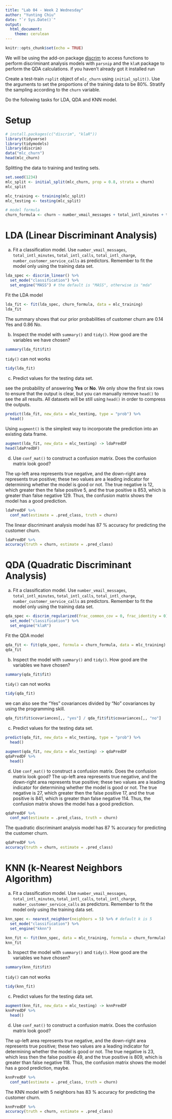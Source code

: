 ```yaml
---
title: "Lab 04 - Week 2 Wednesday"
author: "Yunting Chiu"
date: "`r Sys.Date()`"
output:
  html_document: 
    theme: cerulean
---
```


```r
knitr::opts_chunk$set(echo = TRUE)
```

We will be using the add-on package [discrim](https://discrim.tidymodels.org/) to access functions to perform discriminant analysis models with `parsnip` and the `klaR` package to perform the QDA calculations. if you haven't already got it installed run

Create a test-train `rsplit` object of `mlc_churn` using `initial_split()`. Use the arguments to set the proportions of the training data to be 80%. Stratify the sampling according to the `churn` variable.

Do the following tasks for LDA, QDA and KNN model.

# Setup
```r
# install.packages(c("discrim", "klaR"))
library(tidyverse)
library(tidymodels)
library(discrim)
data("mlc_churn")
head(mlc_churn)
```
Splitting the data to training and testing sets.
```r
set.seed(1234)
mlc_split <- initial_split(mlc_churn, prop = 0.8, strata = churn)
mlc_split

mlc_training <- training(mlc_split)
mlc_testing <- testing(mlc_split)

# model formula
churn_formula <- churn ~ number_vmail_messages + total_intl_minutes + total_intl_calls + total_intl_charge + number_customer_service_calls
```

# LDA (Linear Discriminant Analysis)
a. Fit a classification model. Use `number_vmail_messages`, `total_intl_minutes`, `total_intl_calls`, `total_intl_charge`, `number_customer_service_calls` as predictors. Remember to fit the model only using the training data set.
```r
lda_spec <- discrim_linear() %>%
  set_mode("classification") %>%
  set_engine("MASS") # the default is "MASS", otherwise is "mda"
```
Fit the LDA model
```r
lda_fit <- fit(lda_spec, churn_formula, data = mlc_training)
lda_fit
```
The summary shows that our prior probabilities of customer churn are 0.14 Yes and 0.86 No. 

b. Inspect the model with `summary()` and `tidy()`. How good are the variables we have chosen?
```r
summary(lda_fit$fit)
```
`tidy()` can not works
```r
tidy(lda_fit)
```

c. Predict values for the testing data set.

see the probability of answering **Yes** or **No**. We only show the first six rows to ensure that the output is clear, but you can manually remove `head()` to see the all results. All datasets will be still using `head()` in order to compress the outputs.
```r
predict(lda_fit, new_data = mlc_testing, type = "prob") %>%
  head()
```
Using `augment()` is the simplest way to incorporate the prediction into an existing data frame.
```r
augment(lda_fit, new_data = mlc_testing) -> ldaPredDF
head(ldaPredDF)
```

d. Use `conf_mat()` to construct a confusion matrix. Does the confusion matrix look good?

The up-left area represents true negative, and the down-right area represents true positive; these two values are a leading indicator for determining whether the model is good or not. The true negative is 12, which greater then the false positive 5, and the true positive is 853, which is greater than false negative 129. Thus, the confusion matrix shows the model has a good prediction.
```r
ldaPredDF %>%
  conf_mat(estimate = .pred_class, truth = churn)
```
The linear discriminant analysis model has 87 % accuracy for predicting the customer churn.
```r
ldaPredDF %>%
accuracy(truth = churn, estimate = .pred_class)
```

# QDA (Quadratic Discriminant Analysis)
a. Fit a classification model. Use `number_vmail_messages`, `total_intl_minutes`, `total_intl_calls`, `total_intl_charge`, `number_customer_service_calls` as predictors. Remember to fit the model only using the training data set.
```r
qda_spec <- discrim_regularized(frac_common_cov = 0, frac_identity = 0) %>%
  set_mode("classification") %>%
  set_engine("klaR")
```
Fit the QDA model
```r
qda_fit <- fit(qda_spec, formula = churn_formula, data = mlc_training)
qda_fit
```

b. Inspect the model with `summary()` and `tidy()`. How good are the variables we have chosen?
```r
summary(qda_fit$fit)
```
`tidy()` can not works
```r
tidy(qda_fit)
```
we can also see the "Yes" covariances divided by "No" covariances by using the programming skill.
```r
qda_fit$fit$covariances[,, "yes"] / qda_fit$fit$covariances[,, "no"]
```
c. Predict values for the testing data set.
```r
predict(qda_fit, new_data = mlc_testing, type = "prob") %>%
  head()

augment(qda_fit, new_data = mlc_testing) -> qdaPredDF
qdaPredDF %>%
  head()
```

d. Use `conf_mat()` to construct a confusion matrix. Does the confusion matrix look good?
The up-left area represents true negative, and the down-right area represents true positive; these two values are a leading indicator for determining whether the model is good or not. The true negative is 27, which greater then the false positive 17, and the true positive is 841, which is greater than false negative 114. Thus, the confusion matrix shows the model has a good prediction.
```r
qdaPredDF %>%
  conf_mat(estimate = .pred_class, truth = churn)
```
The quadratic discriminant analysis model has 87 % accuracy for predicting the customer churn.
```r
qdaPredDF %>%
accuracy(truth = churn, estimate = .pred_class)
```

# KNN (k-Nearest Neighbors Algorithm)
a. Fit a classification model. Use `number_vmail_messages`, `total_intl_minutes`, `total_intl_calls`, `total_intl_charge`, `number_customer_service_calls` as predictors. Remember to fit the model only using the training data set.
```r
knn_spec <- nearest_neighbor(neighbors = 5) %>% # default k is 5
  set_mode("classification") %>%
  set_engine("kknn")

knn_fit <- fit(knn_spec, data = mlc_training, formula = churn_formula)
knn_fit
```

b. Inspect the model with `summary()` and `tidy()`. How good are the variables we have chosen?
```r
summary(knn_fit$fit)
```
`tidy()` can not works
```r
tidy(knn_fit)
```

c. Predict values for the testing data set.
```r
augment(knn_fit, new_data = mlc_testing) -> knnPredDF
knnPredDF %>%
  head()
```

d. Use `conf_mat()` to construct a confusion matrix. Does the confusion matrix look good?

The up-left area represents true negative, and the down-right area represents true positive; these two values are a leading indicator for determining whether the model is good or not. The true negative is 23, which less then the false positive 49, and the true positive is 809, which is greater than false negative 118. Thus, the confusion matrix shows the model has a good prediction, maybe.
```r
knnPredDF %>%
  conf_mat(estimate = .pred_class, truth = churn)
```

The KNN model with 5 neighbors has 83 % accuracy for predicting the customer churn.
```r
knnPredDF %>%
accuracy(truth = churn, estimate = .pred_class)
```
